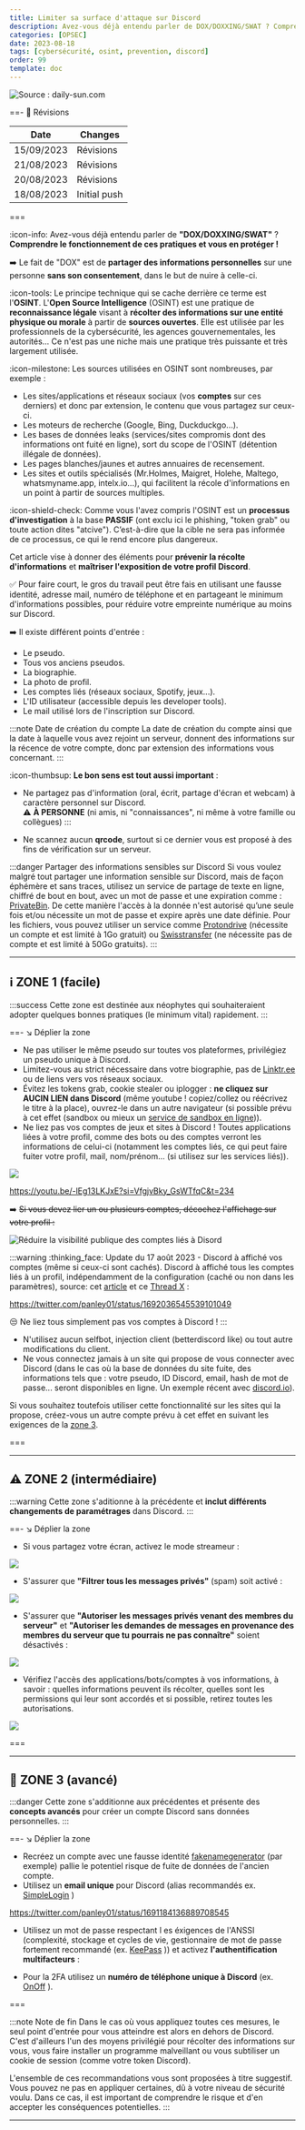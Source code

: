 ```yaml
---
title: Limiter sa surface d'attaque sur Discord
description: Avez-vous déjà entendu parler de DOX/DOXXING/SWAT ? Comprendre le fonctionnement de ces pratiques et s'en protéger !
categories: [OPSEC]
date: 2023-08-18
tags: [cybersécurité, osint, prevention, discord]
order: 99
template: doc
---
```



![Source : daily-sun.com](../../../assets/opsec/limiter_surface_attaque_discord/discord.webp)

==- :wrench: Révisions

Date | Changes
--- | ---
15/09/2023 | Révisions
21/08/2023 | Révisions 
20/08/2023 | Révisions 
18/08/2023 | Initial push 

===

:icon-info: Avez-vous déjà entendu parler de **"DOX/DOXXING/SWAT"** ? **Comprendre le fonctionnement de ces pratiques et vous en protéger !** 

➡️ Le fait de "DOX" est de **partager des informations personnelles** sur une personne **sans son consentement**, dans le but de nuire à celle-ci.

:icon-tools: Le principe technique qui se cache derrière ce terme est l'**OSINT**. L'**Open Source Intelligence** (OSINT) est une pratique de **reconnaissance légale** visant à **récolter des informations sur une entité physique ou morale** à partir de **sources ouvertes**. Elle est utilisée par les professionnels de la cybersécurité, les agences gouvernementales, les autorités... Ce n'est pas une niche mais une pratique très puissante et très largement utilisée.  

:icon-milestone: Les sources utilisées en OSINT sont nombreuses, par exemple :  

- Les sites/applications et réseaux sociaux (vos **comptes** sur ces derniers) et donc par extension, le contenu que vous partagez sur ceux-ci.
- Les moteurs de recherche (Google, Bing, Duckduckgo...).
- Les bases de données leaks (services/sites compromis dont des informations ont fuité en ligne), sort du scope de l'OSINT (détention illégale de données).
- Les pages blanches/jaunes et autres annuaires de recensement.
- Les sites et outils spécialisés (Mr.Holmes, Maigret, Holehe, Maltego, whatsmyname.app, intelx.io...), qui facilitent la récole d'informations en un point à partir de sources multiples.

:icon-shield-check: Comme vous l'avez compris l'OSINT est un **processus d'investigation** à la base **PASSIF** (ont exclu ici le phishing, "token grab" ou toute action dites "atcive"). C’est-à-dire que la cible ne sera pas informée de ce processus, ce qui le rend encore plus dangereux.  

Cet article vise à donner des éléments pour **prévenir la récolte d'informations** et **maîtriser l'exposition de votre profil Discord**.  

✅ Pour faire court, le gros du travail peut être fais en utilisant une fausse identité, adresse mail, numéro de téléphone et en partageant le minimum d'informations possibles, pour réduire votre empreinte numérique au moins sur Discord.

➡️ Il existe différent points d'entrée :  

- Le pseudo.
- Tous vos anciens pseudos.
- La biographie.
- La photo de profil.
- Les comptes liés (réseaux sociaux, Spotify, jeux...).
- L'ID utilisateur (accessible depuis les developer tools).  
- Le mail utilisé lors de l'inscription sur Discord.  

:::note Date de création du compte
La date de création du compte ainsi que la date à laquelle vous avez rejoint un serveur, donnent des informations sur la récence de votre compte, donc par extension des informations vous concernant.
:::

:icon-thumbsup: **Le bon sens est tout aussi important** :

- Ne partagez pas d'information (oral, écrit, partage d'écran et webcam) à caractère personnel sur Discord.  
⚠️ **À PERSONNE** (ni amis, ni "connaissances", ni même à votre famille ou collègues) :::  

- Ne scannez aucun **qrcode**, surtout si ce dernier vous est proposé à des fins de vérification sur un serveur.

:::danger Partager des informations sensibles sur Discord
Si vous voulez malgré tout partager une information sensible sur Discord, mais de façon éphémère et sans traces, utilisez un service de partage de texte en ligne, chiffré de bout en bout, avec un mot de passe et une expiration comme : <a href="https://privatebin.net" target="_blank">PrivateBin</a>. De cette manière l'accès à la donnée n'est autorisé qu’une seule fois et/ou nécessite un mot de passe et expire après une date définie. Pour les fichiers, vous pouvez utiliser un service comme <a href="https://proton.me/fr/drive" target="_blank">Protondrive</a> (nécessite un compte et est limité à 1Go gratuit) ou <a href="https://www.swisstransfer.com/fr-fr" target="_blank">Swisstransfer</a> (ne nécessite pas de compte et est limité à 50Go gratuits).
:::

---

## ℹ️ ZONE 1 (facile)

:::success
Cette zone est destinée aux néophytes qui souhaiteraient adopter quelques bonnes pratiques (le minimum vital) rapidement.
:::

==- ↘️ Déplier la zone

- Ne pas utiliser le même pseudo sur toutes vos plateformes, privilégiez un pseudo unique à Discord.
- Limitez-vous au strict nécessaire dans votre biographie, pas de <a href="https://linktr.ee" target="_blank">Linktr.ee</a> ou de liens vers vos réseaux sociaux.
- Évitez les tokens grab, cookie stealer ou iplogger : **ne cliquez sur AUCIN LIEN dans Discord** (même youtube ! copiez/collez ou réécrivez le titre à la place), ouvrez-le dans un autre navigateur (si possible prévu à cet effet (sandbox ou mieux un <a href="https://www.browserling.com" target="_blank">service de sandbox en ligne</a>)).
- Ne liez pas vos comptes de jeux et sites à Discord ! Toutes applications liées à votre profil, comme des bots ou des comptes verront les informations de celui-ci (notamment les comptes liés, ce qui peut faire fuiter votre profil, mail, nom/prénom... (si utilisez sur les services liés)).

![](../../../assets/opsec/limiter_surface_attaque_discord/linkedaccounts.webp)

https://youtu.be/-lEg13LKJxE?si=VfgjvBky_GsWTfqC&t=234

:arrow_right: ~~Si vous devez lier un ou plusieurs comptes, décochez l'affichage sur votre profil :~~   

![Réduire la visibilité publique des comptes liés à Disord](../../../assets/opsec/limiter_surface_attaque_discord/discord_private.png)

:::warning :thinking_face: Update du 17 août 2023 - Discord à affiché vos comptes (même si ceux-ci sont cachés).
Discord à affiché tous les comptes liés à un profil, indépendamment de la configuration (caché ou non dans les paramètres), source: cet <a target="blank" href="https://discordpreviews.com/private-connections-bug">article</a> et ce <a target="blank" href="https://twitter.com/panley01/status/1692036545539101049">Thread X</a> :  

https://twitter.com/panley01/status/1692036545539101049

:unamused: Ne liez tous simplement pas vos comptes à Discord !
:::

- N'utilisez aucun selfbot, injection client (betterdiscord like) ou tout autre modifications du client.
- Ne vous connectez jamais à un site qui propose de vous connecter avec Discord (dans le cas où la base de données du site fuite, des informations tels que : votre pseudo, ID Discord, email, hash de mot de passe... seront disponibles en ligne. Un exemple récent avec <a target="blank" href="https://web.archive.org/web/20230823102446/https://discord.io">discord.io</a>).

Si vous souhaitez toutefois utiliser cette fonctionnalité sur les sites qui la propose, créez-vous un autre compte prévu à cet effet en suivant les exigences de la [zone 3](#zone-3-avancé).

===

---

## ⚠️ ZONE 2 (intermédiaire)

:::warning
Cette zone s'aditionne à la précédente et **inclut différents changements de paramétrages** dans Discord.
:::

==- ↘️ Déplier la zone

- Si vous partagez votre écran, activez le mode streameur :

![](../../../assets/opsec/limiter_surface_attaque_discord/discord_streamer.webp)

- S'assurer que **"Filtrer tous les messages privés"** (spam) soit activé :

![](../../../assets/opsec/limiter_surface_attaque_discord/discord_spam.png)

- S'assurer que **"Autoriser les messages privés venant des membres du serveur"** et **"Autoriser les demandes de messages en provenance des membres du serveur que tu pourrais ne pas connaître"** soient désactivés :

![](../../../assets/opsec/limiter_surface_attaque_discord/discord_messages.png)

- Vérifiez l'accès des applications/bots/comptes à vos informations, à savoir : quelles informations peuvent ils récolter, quelles sont les permissions qui leur sont accordés et si possible, retirez toutes les autorisations.

![](../../../assets/opsec/limiter_surface_attaque_discord/discord_autorisations.webp)

===

---

## 🔐 ZONE 3 (avancé)

:::danger
Cette zone s'additionne aux précédentes et présente des **concepts avancés** pour créer un compte Discord sans données personnelles.
:::

==- ↘️ Déplier la zone

- Recréez un compte avec une fausse identité <a href="https://www.fakenamegenerator.com" target="_blank">fakenamegenerator</a> (par exemple) pallie le potentiel risque de fuite de données de l'ancien compte.
- Utilisez un **email unique** pour Discord (alias recommandés ex. <a href="https://simplelogin.io" target="_blank">SimpleLogin</a> ) 

<CardGrid>
  <LinkCard
    title="Consulter l'article à ce sujet"
    href="../alias_mail"
  />
</CardGrid>  
  
  
https://twitter.com/panley01/status/1691184136889708545

- Utilisez un mot de passe respectant l es éxigences de l'ANSSI (complexité, stockage et cycles de vie, gestionnaire de mot de passe fortement recommandé (ex. [KeePass](https://keepassxc.org) )) et activez **l'authentification multifacteurs** :

<CardGrid>
  <LinkCard
    title="Voir la doc"
    href="https://www.ssi.gouv.fr/guide/recommandations-relatives-a-lauthentification-multifacteur-et-aux-mots-de-passe/"
  />
</CardGrid>

- Pour la 2FA utilisez un **numéro de téléphone unique à Discord** (ex. <a href="https://www.onoff.app" target="_blank">OnOff</a> ).

===

:::note Note de fin
Dans le cas où vous appliquez toutes ces mesures, le seul point d'entrée pour vous atteindre est alors en dehors de Discord. C'est d'ailleurs l'un des moyens privilégié pour récolter des informations sur vous, vous faire installer un programme malveillant ou vous subtiliser un cookie de session (comme votre token Discord).  

L'ensemble de ces recommandations vous sont proposées à titre suggestif. Vous pouvez ne pas en appliquer certaines, dû à votre niveau de sécurité voulu. Dans ce cas, il est important de comprendre le risque et d'en accepter les conséquences potentielles.
:::

---
